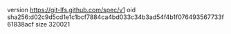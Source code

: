 version https://git-lfs.github.com/spec/v1
oid sha256:d02c9d5cd1e1c1bcf7884ca4bd033c34b3ad54f4b1f076493567733f61838acf
size 320021
